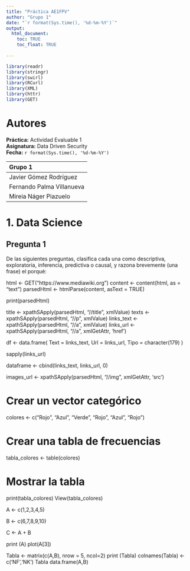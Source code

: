 ```yaml
---
title: "Práctica AE1FPV"
author: "Grupo 1"
date: "`r format(Sys.time(), '%d-%m-%Y')`"
output: 
  html_document:
    toc: TRUE
    toc_float: TRUE
    
---
```


```r
library(readr)
library(stringr)
library(swirl)
library(RCurl)
library(XML)
library(httr)
library(GET)

```

# Autores

**Práctica:** Actividad Evaluable 1  
**Asignatura:** Data Driven Security  
**Fecha:** `r format(Sys.time(), '%d-%m-%Y')`  


|Grupo 1 |  
|:--------|  
|Javier Gómez Rodríguez|  
|Fernando Palma Villanueva|  
|Mireia Náger Piazuelo| 



# 1. Data Science

## Pregunta 1

De las siguientes preguntas, clasifica cada una como descriptiva, exploratoria, inferencia, predictiva o causal, y razona brevemente (una frase) el porqué:

html <- GET("https://www.mediawiki.org")
content <- content(html, as = "text")
parsedHtml <- htmlParse(content, asText = TRUE)

print(parsedHtml)

 title <- xpathSApply(parsedHtml, "//title", xmlValue)
 texts <- xpathSApply(parsedHtml, "//p", xmlValue)
 links_text <- xpathSApply(parsedHtml, "//a", xmlValue)
 links_url  <- xpathSApply(parsedHtml, "//a", xmlGetAttr, 'href')
 
df <- data.frame(
  Text = links_text,
  Url = links_url,
  Tipo = character(179)
)

sapply(links_url)



dataframe <- cbind(links_text, links_url, 0)

 images_url <- xpathSApply(parsedHtml, "//img", xmlGetAttr, 'src')



# Crear un vector categórico
colores <- c("Rojo", "Azul", "Verde", "Rojo", "Azul", "Rojo")

# Crear una tabla de frecuencias
tabla_colores <- table(colores)

# Mostrar la tabla
print(tabla_colores)
View(tabla_colores)

A <- c(1,2,3,4,5)

B <- c(6,7,8,9,10)

C <- A + B

print (A)
plot(A[3])

Tabla <- matrix(c(A,B), nrow = 5, ncol=2)
print (Tabla)
colnames(Tabla) <- c('NF','NK')
Tabla
data.frame(A,B)

